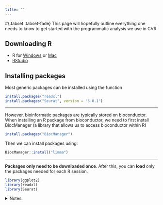 ```yaml
---
title: ""
---
```

#{.tabset .tabset-fade}
This page will hopefully outline everything one needs to know to get started with the programmatic analysis we use in CVR. 

## Downloading R

- R for [Windows](https://cran.csiro.au/bin/windows/) or [Mac](https://cran.csiro.au/bin/macosx/)
- [RStudio](https://posit.co/download/rstudio-desktop/)

## Installing packages

Most generic packages can be installed using the function

```r
install.packages("readxl")
install.packages("Seurat", version = "5.0.1")

```

<hr>
However, bioinformatic packages are typically stored on bioconductor. When installing an R package from bioconductor, we need to first install BiocManager (a library that allows us to access bioconductor within R)

```r
install.packages("BiocManager")
```

Then we can install packages using:

```r
BiocManager::install("limma")
```

<hr>

**Packages only need to be downloaded once**. After this, you can **load** only the packages needed for each R session. 

```r

library(ggplot2)
library(readxl)
library(Seurat)

```


<details><summary>Notes:</summary>
<br>

There is usually always some weird package issues that can occur when you first install packages from bioconductor. If you run into any issues, restart your R session after installing the packages.  

If all else fails - Just use Google!

<hr>

